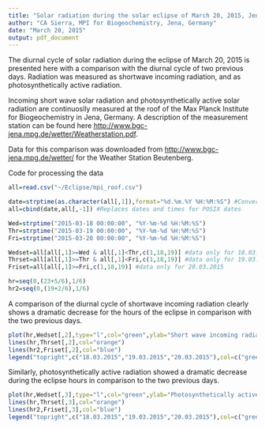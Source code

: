 ```yaml
---
title: "Solar radiation during the solar eclipse of March 20, 2015, Jena, Germany"
author: "CA Sierra, MPI for Biogeochemistry, Jena, Germany"
date: "March 20, 2015"
output: pdf_document
---
```


The diurnal cycle of solar radiation during the eclipse of March 20, 2015 is presented here with a comparison with the diurnal cycle of two previous days. Radiation was measured as shortwave incoming radiation, and as photosynthetically active radiation. 

Incoming short wave solar radiation and photosynthetically active solar radiation are continuoslly measured at the roof of the Max Planck Institute for Biogeochemistry in Jena, Germany. A description of the measurement station can be found here <http://www.bgc-jena.mpg.de/wetter/Weatherstation.pdf>.

Data for this comparison was downloaded from <http://www.bgc-jena.mpg.de/wetter/> for the Weather Station Beutenberg. 

Code for processing the data

```r
all=read.csv("~/Eclipse/mpi_roof.csv")

date=strptime(as.character(all[,1]),format="%d.%m.%Y %H:%M:%S") #Convert dates and times to POSIX
all=cbind(date,all[,-1]) #Replaces dates and times for POSIX dates

Wed=strptime("2015-03-18 00:00:00", "%Y-%m-%d %H:%M:%S")
Thr=strptime("2015-03-19 00:00:00", "%Y-%m-%d %H:%M:%S")
Fri=strptime("2015-03-20 00:00:00", "%Y-%m-%d %H:%M:%S")

Wedset=all[all[,1]>=Wed & all[,1]<Thr,c(1,18,19)] #data only for 18.03.2015
Thrset=all[all[,1]>=Thr & all[,1]<Fri,c(1,18,19)] #data only for 19.03.2015
Friset=all[all[,1]>=Fri,c(1,18,19)] #data only for 20.03.2015

hr=seq(0,(23+5/6),1/6)
hr2=seq(0,(19+2/6),1/6)
```

A comparison of the diurnal cycle of shortwave incoming radiation clearly shows a dramatic decrease for the hours of the eclipse in comparison with the two previous days. 

```r
plot(hr,Wedset[,2],type="l",col="green",ylab="Short wave incoming radiation (W m-2)",xlab="Hour of day")
lines(hr,Thrset[,2],col="orange")
lines(hr2,Friset[,2],col="blue")
legend("topright",c("18.03.2015","19.03.2015","20.03.2015"),col=c("green","orange","blue"),lty=1,bty="n")
```

Similarly, photosynthetically active radiation showed a dramatic decrease during the eclipse hours in comparison to the two previous days.

```r
plot(hr,Wedset[,3],type="l",col="green",ylab="Photosynthetically active radiation (umol m-2 s-1)",xlab="Hour of day")
lines(hr,Thrset[,3],col="orange")
lines(hr2,Friset[,3],col="blue")
legend("topright",c("18.03.2015","19.03.2015","20.03.2015"),col=c("green","orange","blue"),lty=1,bty="n")
```